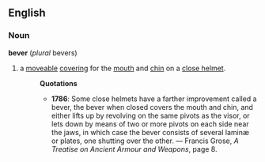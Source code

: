 ==English==
===Noun===
'''bever''' (''plural'' bevers)
#a [[moveable]] [[covering]] for the [[mouth]] and [[chin]] on a [[close helmet]].
#:'''Quotations'''
#:*'''1786''':  Some close helmets have a farther improvement called a bever, the bever when closed covers the mouth and chin, and either lifts up by revolving on the same pivots as the visor, or lets down by means of two or more pivots on each side near the jaws, in which case the bever consists of several laminæ or plates, one shutting over the other. &mdash; Francis Grose, ''A Treatise on Ancient Armour and Weapons'', page 8.